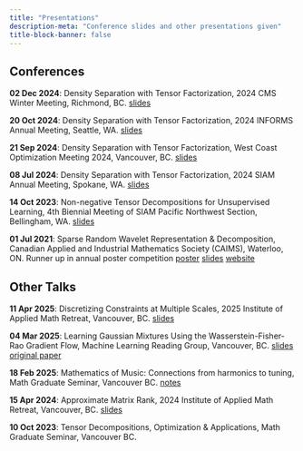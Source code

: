 ```yaml
---
title: "Presentations"
description-meta: "Conference slides and other presentations given"
title-block-banner: false
---
```


## Conferences

**02 Dec 2024**: Density Separation with Tensor Factorization,
2024 CMS Winter Meeting, Richmond, BC.
[slides](files/presentations/02_dec_cms_2024.pdf)

**20 Oct 2024**: Density Separation with Tensor Factorization,
2024 INFORMS Annual Meeting, Seattle, WA.
[slides](files/presentations/20_oct_informs_2024.html)

**21 Sep 2024**: Density Separation with Tensor Factorization, West Coast Optimization Meeting 2024, Vancouver, BC.
[slides](files/presentations/21_sep_wcom_2024.html)

**08 Jul 2024**: Density Separation with Tensor Factorization,
2024 SIAM Annual Meeting, Spokane, WA.
[slides](files/presentations/08_jul_siam_an24.html)

**14 Oct 2023**: Non-negative Tensor Decompositions for Unsupervised Learning, 4th
Biennial Meeting of SIAM Pacific Northwest Section, Bellingham, WA.
[slides](files/presentations/14_oct_siam_pnw_2023.pdf)

**01 Jul 2021**: Sparse Random Wavelet Representation & Decomposition, Canadian
Applied and Industrial Mathematics Society (CAIMS), Waterloo, ON.
Runner up in annual poster competition
[poster](files/presentations/21_jun_caims_2021.pdf) [slides](files/presentations/01_jul_caims_2021.pdf) [website](https://uwaterloo.ca/canadian-applied-industrial-math-society-annual-meeting-2021/)

## Other Talks

**11 Apr 2025**: Discretizing Constraints
at Multiple Scales, 2025 Institute of Applied Math Retreat, Vancouver, BC.
[slides](files/presentations/11_apr_iam_retreat_2025.pdf)

**04 Mar 2025**: Learning Gaussian Mixtures Using the Wasserstein-Fisher-Rao Gradient Flow, Machine Learning Reading Group, Vancouver, BC. [slides](files/presentations/04_mar_ml_reading_group_2025.html) [original paper](doi.org/10.1214/24-AOS2416)

**18 Feb 2025**: Mathematics of Music: Connections from harmonics to tuning, Math Graduate Seminar, Vancouver BC. [notes](files/presentations/13_feb_mgs_2025.pdf)

**15 Apr 2024**: Approximate Matrix Rank, 2024 Institute of Applied Math Retreat, Vancouver, BC.
[slides](files/presentations/15_apr_iam_retreat_2024.pdf)

**10 Oct 2023**: Tensor Decompositions, Optimization & Applications, Math Graduate Seminar, Vancouver BC.
